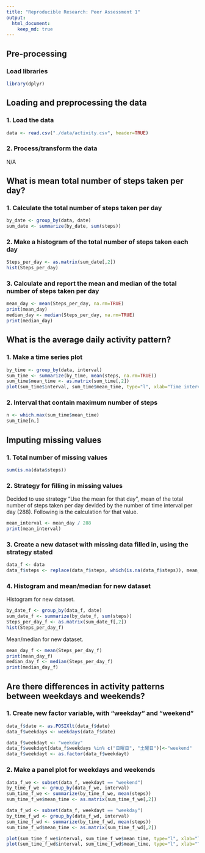 ```yaml
---
title: "Reproducible Research: Peer Assessment 1"
output: 
  html_document:
    keep_md: true
---
```

## Pre-processing

### Load libraries

```r
library(dplyr)
```

## Loading and preprocessing the data

### 1. Load the data

```r
data <- read.csv("./data/activity.csv", header=TRUE)
```

### 2. Process/transform the data

N/A

## What is mean total number of steps taken per day?

### 1. Calculate the total number of steps taken per day

```r
by_date <- group_by(data, date)
sum_date <- summarize(by_date, sum(steps))
```

### 2. Make a histogram of the total number of steps taken each day

```r
Steps_per_day <- as.matrix(sum_date[,2])
hist(Steps_per_day)
```

### 3. Calculate and report the mean and median of the total number of steps taken per day

```r
mean_day <- mean(Steps_per_day, na.rm=TRUE)
print(mean_day)
median_day <- median(Steps_per_day, na.rm=TRUE)
print(median_day)
```


## What is the average daily activity pattern?

### 1. Make a time series plot

```r
by_time <- group_by(data, interval)
sum_time <- summarize(by_time, mean(steps, na.rm=TRUE))
sum_time$mean_time <- as.matrix(sum_time[,2])
plot(sum_time$interval, sum_time$mean_time, type="l", xlab="Time interval", ylab="Average number of steps")
```

### 2. Interval that contain maximum number of steps

```r
n <- which.max(sum_time$mean_time)
sum_time[n,]
```


## Imputing missing values

### 1. Total number of missing values

```r
sum(is.na(data$steps))
```

### 2. Strategy for filling in missing values

Decided to use strategy "Use the mean for that day", mean of the total number of steps taken per day devided by the number of time interval per day (288). Following is the calculation for that value.

```r
mean_interval <- mean_day / 288
print(mean_interval)
```


### 3. Create a new dataset with missing data filled in, using the strategy stated

```r
data_f <- data
data_f$steps <- replace(data_f$steps, which(is.na(data_f$steps)), mean_interval)
```

### 4. Histogram and mean/median for new dataset

Histogram for new dataset.

```r
by_date_f <- group_by(data_f, date)
sum_date_f <- summarize(by_date_f, sum(steps))
Steps_per_day_f <- as.matrix(sum_date_f[,2])
hist(Steps_per_day_f)
```

Mean/median for new dataset.

```r
mean_day_f <- mean(Steps_per_day_f)
print(mean_day_f)
median_day_f <- median(Steps_per_day_f)
print(median_day_f)
```


## Are there differences in activity patterns between weekdays and weekends?

### 1. Create new factor variable, with "weekday" and "weekend"

```r
data_f$date <- as.POSIXlt(data_f$date)
data_f$weekdays <- weekdays(data_f$date)

data_f$weekdayt <- "weekday"
data_f$weekdayt[data_f$weekdays %in% c("日曜日", "土曜日")]<-"weekend"
data_f$weekdayt <- as.factor(data_f$weekdayt)
```

### 2. Make a panel plot for weekdays and weekends

```r

data_f_we <- subset(data_f, weekdayt == "weekend")
by_time_f_we <- group_by(data_f_we, interval)
sum_time_f_we <- summarize(by_time_f_we, mean(steps))
sum_time_f_we$mean_time <- as.matrix(sum_time_f_we[,2])

data_f_wd <- subset(data_f, weekdayt == "weekday")
by_time_f_wd <- group_by(data_f_wd, interval)
sum_time_f_wd <- summarize(by_time_f_wd, mean(steps))
sum_time_f_wd$mean_time <- as.matrix(sum_time_f_wd[,2])

plot(sum_time_f_we$interval, sum_time_f_we$mean_time, type="l", xlab="Time interval", ylab="Average number of steps", main="Weekend")
plot(sum_time_f_wd$interval, sum_time_f_wd$mean_time, type="l", xlab="Time interval", ylab="Average number of steps", main="Weekday")
```
